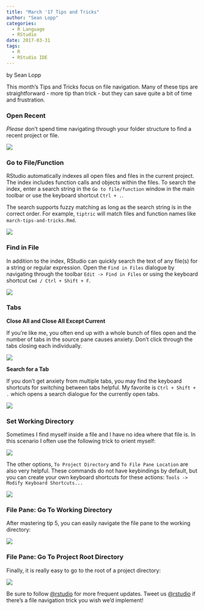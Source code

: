 ```yaml
---
title: "March '17 Tips and Tricks"
author: "Sean Lopp"
categories:
  - R Language
  - RStudio
date: 2017-03-31
tags: 
  - R
  - RStudio IDE
---
```


by Sean Lopp

This month's Tips and Tricks focus on file navigation. Many of these tips are straightforward - more tip than trick - but they can save quite a bit of time and frustration. 


### Open Recent

*Please* don't spend time navigating through your folder structure to find a recent project or file. 

![](/post/2017-03-24-march-17-tips-and-tricks_files/recent_files_projs.png)

### Go to File/Function

RStudio automatically indexes all open files and files in the current project. The index includes function calls and objects within the files. To search the index, enter a search string in the `Go to file/function` window in the main toolbar or use the keyboard shortcut `Ctrl + .`. 

The search supports fuzzy matching as long as the search string is in the correct order. For example, `tiptric` will match files and function names like `march-tips-and-tricks.Rmd`. 

![](/post/2017-03-24-march-17-tips-and-tricks/go_to_file.png)

### Find in File

In addition to the index, RStudio can quickly search the text of any file(s) for a string or regular expression. Open the `Find in Files` dialogue by navigating through the toolbar `Edit -> Find in Files` or using the keyboard shortcut `Cmd / Ctrl + Shift + F`. 

![](/post/2017-03-24-march-17-tips-and-tricks_files/find-in-files.gif)


### Tabs

**Close All and Close All Except Current**

If you're like me, you often end up with a whole bunch of files open and the number of tabs in the source pane causes anxiety. Don't click through the tabs closing each individually.

![](/post/2017-03-24-march-17-tips-and-tricks_files/close_tab.png)

**Search for a Tab**

If you don't get anxiety from multiple tabs, you may find the keyboard shortcuts for switching between tabs helpful. My favorite is `Ctrl + Shift + .` which opens a search dialogue for the currently open tabs. 

![](/post/2017-03-24-march-17-tips-and-tricks_files/tabs.png)

### Set Working Directory

Sometimes I find myself inside a file and I have no idea where that file is. In this scenario I often use the following trick to orient myself:

![](/post/2017-03-24-march-17-tips-and-tricks_files/session_workingdir.png)

The other options, `To Project Directory` and `To File Pane Location` are also very helpful. These commands do not have keybindings by default, but you can create your own keyboard shortcuts for these actions: `Tools -> Modify Keyboard Shortcuts...`

![](/post/2017-03-24-march-17-tips-and-tricks_files/keyboard_shortcuts.png)


### File Pane: Go To Working Directory

After mastering tip 5, you can easily navigate the file pane to the working directory:

![](/post/2017-03-24-march-17-tips-and-tricks_files/goto_wd.png)

### File Pane: Go To Project Root Directory

Finally, it is really easy to go to the root of a project directory:

![](/post/2017-03-24-march-17-tips-and-tricks_files/goto_proj.png)


Be sure to follow [@rstudio](www.twitter.com/rstudiotips) for more frequent updates. Tweet us [@rstudio](www.twitter.com/rstudio) if there's a file navigation trick you wish we'd implement! 


  
